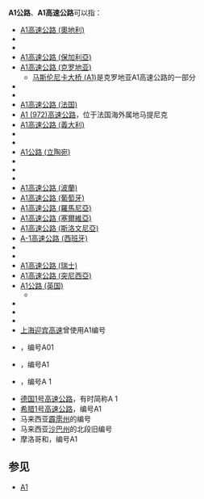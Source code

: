 {{相同编号道路索引}}
'''A1公路'''、'''A1高速公路'''可以指：
*[[A1高速公路_(奧地利)|A1高速公路 (奧地利)]]
*{{link-fr|A1高速公路 (比利时)|Autoroute A1 (Belgique)}}
*{{link-bs|A1高速公路 (波斯尼亚和黑塞哥维那)|Autoput A1 (Bosna i Hercegovina)}}
*[[A1高速公路_(保加利亞)|A1高速公路 (保加利亞)]]
*[[A1高速公路_(克罗地亚)|A1高速公路 (克罗地亚)]]
**[[马斯伦尼卡大桥_(A1)|马斯伦尼卡大桥 (A1)]]是克罗地亚A1高速公路的一部分
*{{link-es|A1高速公路 (古巴)|Autopista Nacional de Cuba}}
*{{link-el|A1高速公路 (塞浦路斯)|Αυτοκινητόδρομος 1 (Κύπρος)}}
*[[A1高速公路_(法国)|A1高速公路 (法国)]]
*[[A1_(972)高速公路|A1 (972)高速公路]]，位于法国海外属地马提尼克
*[[A1高速公路_(義大利)|A1高速公路 (義大利)]]
*{{link-ru|A1高速公路 (哈萨克斯坦)|Автодорога A-1 (Казахстан)}}
*{{link-lv|A1公路 (拉脱维亚)|Autoceļš A1 (Latvija)}}
*[[A1公路_(立陶宛)|A1公路 (立陶宛)]]
*{{link-lb|A1高速公路 (卢森堡)|Autobunn A1 (Lëtzebuerg)}}
*{{link-nl|A1高速公路 (荷兰)|Rijksweg 1}}
*{{link-mk|A1高速公路 (北马其顿)|Автопат А1 - „Пријателство“}}
*[[A1高速公路_(波蘭)|A1高速公路 (波蘭)]]
*[[A1高速公路_(葡萄牙)|A1高速公路 (葡萄牙)]]
*[[A1高速公路_(羅馬尼亞)|A1高速公路 (羅馬尼亞)]]
*[[A1高速公路_(塞爾維亞)|A1高速公路 (塞爾維亞)]]
*[[A1高速公路_(斯洛文尼亞)|A1高速公路 (斯洛文尼亞)]]
*[[A-1高速公路_(西班牙)|A-1高速公路 (西班牙)]]
*{{link-es|A1高速公路 (埃斯特雷马杜拉)|EX-A1}}
*{{link-ta|A1公路 (斯里兰卡)|ஏ-1_நெடுஞ்சாலை (இலங்கை)}}
*[[A1高速公路_(瑞士)|A1高速公路 (瑞士)]]
*[[A1高速公路_(突尼西亞)|A1高速公路 (突尼西亞)]]
*[[A1公路_(英国)|A1公路 (英国)]]
**{{link-en|A1(M)高速公路|A1(M) motorway}}
*{{link-en|A1公路 (北爱尔兰)|A1 road (Northern Ireland)}}
*{{link-gv|A1公路 (马恩岛)|A1 (raad ayns Mannin)}}
*{{link-en|A1公路 (泽西)|A1 road (Jersey)}}
*[[上海迎宾高速|上海迎宾高速]]曾使用A1编号
*{{link-ps|1号公路 (阿富汗)|د_افغانستان_حلقوي_سړک}}，编号A01
*{{link-sq|阿尔巴尼亚-科索沃高速公路|Autostrada Shqipëri-Kosovë}}，编号A1
*{{link-ar|阿尔及利亚东西公路|الطريق_السيار_شرق-غرب_(الجزائر)}}，编号A 1
*[[德国1号高速公路|德国1号高速公路]]，有时简称A 1
*[[希腊1号高速公路|希腊1号高速公路]]，编号A1
*马来西亚[[霹雳州|霹雳州]]的{{link-en|九洞路|Jalan Jelapang}}编号
*马来西亚[[沙巴州|沙巴州]]的{{link-en|马来西亚联邦1号公路 (沙巴州)|Malaysia Federal Route 1 (Sabah)|联邦1号公路}}北段旧编号
*摩洛哥{{link-ar|卡萨布兰卡-拉巴特高速公路|الطريق_السيار_الرباط_-_أسفي}}和{{link-en|卡萨布兰卡-萨非高速公路|Casablanca–Safi expressway}}，编号A1

==参见==
*[[A1|A1]]

{{Roadindex}}